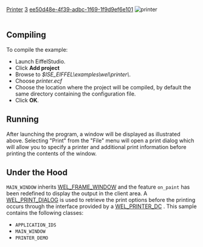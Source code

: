 [[Property:title|Printer]]
[[Property:weight|3]]
[[Property:uuid|ee50d48e-4f39-adbc-1f69-1f9d9ef6e101]]
[[Image:printer|printer]]  <br/>
<br/>

==Compiling==

To compile the example: 
* Launch EiffelStudio. 
* Click '''Add project'''
* Browse to ''$ISE_EIFFEL\examples\wel\printer\''. 
* Choose ''printer.ecf''
* Choose the location where the project will be compiled, by default the same directory containing the configuration file. 
* Click '''OK'''. 

==Running==

After launching the program, a window will be displayed as illustrated above. Selecting "Print" from the "File" menu will open a print dialog which will allow you to specify a printer and additional print information before printing the contents of the window. 

==Under the Hood==
<code>MAIN_WINDOW</code> inherits [[ref:libraries/wel/reference/wel_frame_window_chart|WEL_FRAME_WINDOW]]  and the feature <code>on_paint</code> has been redefined to display the output in the client area. A [[WEL_PRINT_DIALOG|WEL_PRINT_DIALOG]]  is used to retrieve the print options before the printing occurs through the interface provided by a [[ref:libraries/wel/reference/wel_printer_dc_chart|WEL_PRINTER_DC]] . 
This sample contains the following classes: 
* <code>APPLICATION_IDS</code>
* <code>MAIN_WINDOW</code>
* <code>PRINTER_DEMO</code>

{{seealso| '''See Also''' <br/>
[[WEL_PRINT_DIALOG|WEL_PRINT_DIALOG]]  }}





